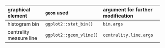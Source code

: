 | graphical element       | `geom` used                | argument for further modification |
| :---------------------- | :------------------------- | :-------------------------------- |
| histogram bin           | `ggplot2::stat_bin()`      | `bin.args`                        |
| centrality measure line | `ggplot2::geom_vline()`    | `centrality.line.args`            |
